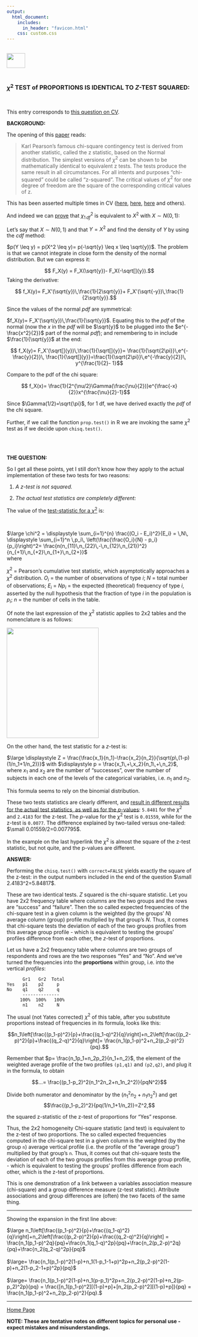 ```yaml
---
output: 
  html_document:
    includes:
      in_header: "favicon.html" 
    css: custom.css
---
```


<br>
<a href="http://rinterested.github.io/statistics/index.html">
<img HEIGHT="40" WIDTH="50" src="https://cloud.githubusercontent.com/assets/9312897/10556783/a27a26fa-745c-11e5-9b1a-2d5bd737387a.PNG"></a>
<br><br>


### $\chi^2$ TEST of PROPORTIONS IS IDENTICAL TO $Z$-TEST SQUARED:
<br>

This entry corresponds to [this question on CV](http://stats.stackexchange.com/q/173415/67822).

**BACKGROUND:** 

The opening of this [paper][1] reads:

>Karl Pearson’s famous chi-square contingency test is derived from another statistic, called the z statistic, based on the Normal distribution. The simplest versions of $\chi^2$ can be shown to be mathematically identical to equivalent z tests. The tests produce the same result in all circumstances. For all intents and purposes “chi-squared” could be called “z-squared”. The critical values of $\chi^2$ for one degree of freedom are the square of the corresponding critical values of z.

This has been asserted multiple times in CV ([here][2], [here][3], [here][4] and others).

And indeed we can [prove][5] that $\chi^2_{1\,df}$ is equivalent to $X^2$ with $X\sim N(0,1)$:

Let's say that $X \sim N(0,1)$ and that $Y=X^2$ and find the density of $Y$ by using the $cdf$ method:

$p(Y \leq y) = p(X^2 \leq y)= p(-\sqrt{y} \leq x \leq \sqrt{y})$. The problem is that we cannot integrate in close form the density of the normal distribution. But we can express it:

$$ F_X(y) = F_X(\sqrt{y})- F_X(-\sqrt[]{y}).$$ Taking the derivative:

$$ f_X(y)= F_X'(\sqrt{y})\,\frac{1}{2\sqrt{y}}+
F_X'(\sqrt{-y})\,\frac{1}{2\sqrt{y}}.$$

Since the values of the normal $pdf$ are symmetrical:

$f_X(y)= F_X'(\sqrt{y})\,\frac{1}{\sqrt{y}}$. Equating this to the $pdf$ of the normal (now the $x$ in the $pdf$ will be $\sqrt{y}$ to be plugged into the $e^{-\frac{x^2}{2}}$ part of the normal $pdf$); and remembering to in include $\frac{1}{\sqrt{y}}$ at the end:

$$ f_X(y)= 
F_X'(\sqrt[]{y})\,\frac{1}{\sqrt[]{y}}=
\frac{1}{\sqrt{2\pi}}\,e^{-\frac{y}{2}}\,
\frac{1}{\sqrt[]{y}}=\frac{1}{\sqrt{2\pi}}\,e^{-\frac{y}{2}}\,
y^{\frac{1}{2}- 1}$$

Compare to the pdf of the chi square:

$$ f_X(x)= \frac{1}{2^{\nu/2}\Gamma(\frac{\nu}{2})}e^{\frac{-x}{2}}x^{\frac{\nu}{2}-1}$$

Since $\Gamma(1/2)=\sqrt{\pi}$, for $1$ df, we have derived exactly the $pdf$ of the chi square.

Further, if we call the function `prop.test()` in R we are invoking the same $\chi^2$ test as if we decide upon `chisq.test()`.

<br><br>

**THE QUESTION:**

So I get all these points, yet I still don't know how they apply to the actual implementation of these two tests for two reasons:

1. *A z-test is not squared.*

2. *The actual test statistics are completely different:*

The value of the [test-statistic for a $\chi^2$][6] is:

<br>

$\large \chi^2 = \displaystyle \sum_{i=1}^{n} \frac{(O_i - E_i)^2}{E_i} =  \,N\, \displaystyle \sum_{i=1}^n \,p_i\, \left(\frac{\frac{O_i}{N} - p_i}{p_i}\right)^2= \frac{n(n_{11}\,n_{22}\,-\,n_{12}\,n_{21})^2}{n_{+1}\,n_{+2}\,n_{1+}\,n_{2+}}$
<br>
where

$\chi^2$ = Pearson's cumulative test statistic, which asymptotically approaches a $\chi^2$ distribution. $O_i$ = the number of observations of type $i$; $N$ = total number of observations; $E_i$ = $N p_i$ = the expected (theoretical) frequency of type $i$, asserted by the null hypothesis that the fraction of type $i$ in the population is  $p_i$;
$n$ = the number of cells in the table.

Of note the last expression of the $\chi^2$ statistic applies to $2$x$2$ tables and the nomenclature is as follows:

<img HEIGHT="300" WIDTH="250" src="https://cloud.githubusercontent.com/assets/9312897/10680565/dfa1fd78-78ee-11e5-9390-fb63f6c7272d.png"></a>


On the other hand, the test statistic for a $z$-test is:

$\large \displaystyle Z = \frac{\frac{x_1}{n_1}-\frac{x_2}{n_2}}{\sqrt{p\,(1-p)(1/n_1+1/n_2)}}$ with $\displaystyle p = \frac{x_1\,+\,x_2}{n_1\,+\,n_2}$, where $x_1$ and $x_2$ are the number of "successes", over the number of subjects in each one of the levels of the categorical variables, i.e. $n_1$ and $n_2$.

This formula seems to rely on the binomial distribution.

These two tests statistics are clearly different, and [result in different results for the actual test statistics, as well as for the *p*-values][7]: `5.8481` for the $\chi^2$ and `2.4183` for the z-test. The *p*-value for the $\chi^2$ test is `0.01559`, while for the z-test is `0.0077`. The difference explained by two-tailed versus one-tailed: $\small 0.01559/2=0.007795$.

In the example on the last hyperlink the $\chi^2$ is almost the square of the z-test statistic, but not quite, and the p-values are different.

**ANSWER:**

Performing the `chisq.test()` with `correct=FALSE` yields exactly the square of the z-test: in the output numbers included in the end of the question $\small 2.4183^2=5.84817$.

These are two identical tests. $Z$ squared is the chi-square statistic. Let you have $2x2$ frequency table where columns are the two groups and the rows are "success" and "failure". Then the so called expected frequencies of the chi-square test in a given column is the weighted (by the groups' $N$) average column (group) profile multiplied by that group's $N$. Thus, it comes that chi-square tests the deviation of each of the two groups profiles from this average group profile - which is equivalent to testing the groups' profiles difference from each other, the $z$-test of proportions.

Let us have a $2x2$ frequency table where columns are two groups of respondents and rows are the two responses "Yes" and "No". And we've turned the frequencies into the **proportions** within group, i.e. into the vertical _profiles_:

          Gr1   Gr2  Total
    Yes   p1    p2     p
    No    q1    q2     q
          --------------
         100%  100%   100%
          n1    n2     N

The usual (not Yates corrected) $\chi^2$ of this table, after you substitute proportions instead of frequencies in its formula, looks like this:

$$n_1\left[\frac{(p_1-p)^2}{p}+\frac{(q_1-q)^2}{q}\right]+n_2\left[\frac{(p_2-p)^2}{p}+\frac{(q_2-q)^2}{q}\right]= \frac{n_1(p_1-p)^2+n_2(p_2-p)^2}{pq}.$$

Remember that $p= \frac{n_1p_1+n_2p_2}{n_1+n_2}$, the element of the weighted average profile of the two profiles `(p1,q1)` and `(p2,q2)`, and plug it in the formula, to obtain

$$...= \frac{(p_1-p_2)^2(n_1^2n_2+n_1n_2^2)}{pqN^2}$$

Divide both numerator and denominator by the $(n_1^2n_2+n_1n_2^2)$ and get $$\frac{(p_1-p_2)^2}{pq(1/n_1+1/n_2)}=Z^2,$$

the squared z-statistic of the z-test of proportions for "Yes" response.

Thus, the $2x2$ homogeneity Chi-square statistic (and test) is equivalent to the z-test of two proportions. The so called expected frequencies computed in the chi-square test in a given column is the weighted (by the group `n`) average vertical profile (i.e. the profile of the "average group") multiplied by that group's `n`. Thus, it comes out that chi-square tests the deviation of each of the two groups profiles from this average group profile, - which is equivalent to testing the groups' profiles difference from each other, which is the z-test of proportions.

This is one demonstration of a link between a variables association measure (chi-square) and a group difference measure (z-test statistic). Attribute associations and group differences are (often) the two facets of the same thing.

----------

Showing the expansion in the first line above:

$\large n_1\left[\frac{(p_1-p)^2}{p}+\frac{(q_1-q)^2}{q}\right]+n_2\left[\frac{(p_2-p)^2}{p}+\frac{(q_2-q)^2}{q}\right] = \frac{n_1(p_1-p)^2q}{pq}+\frac{n_1(q_1-q)^2p}{pq}+\frac{n_2(p_2-p)^2q}{pq}+\frac{n_2(q_2-q)^2p}{pq}$ 
<br><br>
$\large= \frac{n_1(p_1-p)^2(1-p)+n_1(1-p_1-1+p)^2p+n_2(p_2-p)^2(1-p)+n_2(1-p_2-1+p)^2p}{pq}$ 
<br><br>
$\large= \frac{n_1(p_1-p)^2(1-p)+n_1(p-p_1)^2p+n_2(p_2-p)^2(1-p)+n_2(p-p_2)^2p}{pq} = \frac{[n_1(p_1-p)^2][(1-p)+p]+[n_2(p_2-p)^2][(1-p)+p]}{pq} = \frac{n_1(p_1-p)^2+n_2(p_2-p)^2}{pq}.$



  [1]: https://www.google.com/url?sa=t&rct=j&q=&esrc=s&source=web&cd=1&cad=rja&uact=8&ved=0CB4QFjAAahUKEwiy8-rihYfIAhUGGz4KHY1PALw&url=http%3A%2F%2Fwww.ucl.ac.uk%2Fenglish-usage%2Fstaff%2Fsean%2Fresources%2Fz-squared.pdf&usg=AFQjCNHqfu33W1utxdJyKzYV9NZKR1z8XA&sig2=H5Pm5OzMTyQeeAOl3dbmPg
  [2]: http://stats.stackexchange.com/a/2443/67822
  [3]: http://stats.stackexchange.com/a/108566/67822
  [4]: http://stats.stackexchange.com/a/158480/67822
  [5]: http://math.stackexchange.com/q/1384338/152225
  [6]: https://en.wikipedia.org/wiki/Pearson%27s_chi-squared_test
  [7]: http://stats.stackexchange.com/a/167988/67822
  
---
<a href="http://rinterested.github.io/statistics/index.html">Home Page</a>

**NOTE: These are tentative notes on different topics for personal use - expect mistakes and misunderstandings.**